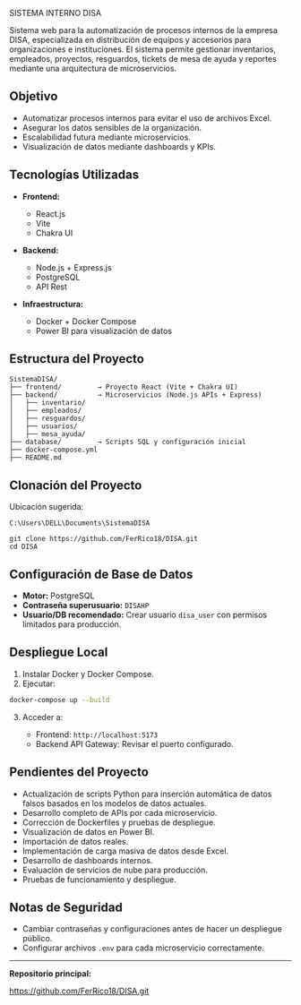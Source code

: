 SISTEMA INTERNO DISA

Sistema web para la automatización de procesos internos de la empresa DISA, especializada en distribución de equipos y accesorios para organizaciones e instituciones. El sistema permite gestionar inventarios, empleados, proyectos, resguardos, tickets de mesa de ayuda y reportes mediante una arquitectura de microservicios.

## Objetivo

* Automatizar procesos internos para evitar el uso de archivos Excel.
* Asegurar los datos sensibles de la organización.
* Escalabilidad futura mediante microservicios.
* Visualización de datos mediante dashboards y KPIs.

## Tecnologías Utilizadas

* **Frontend:**

  * React.js
  * Vite
  * Chakra UI
* **Backend:**

  * Node.js + Express.js
  * PostgreSQL
  * API Rest
* **Infraestructura:**

  * Docker + Docker Compose
  * Power BI para visualización de datos

## Estructura del Proyecto

```
SistemaDISA/
├── frontend/         → Proyecto React (Vite + Chakra UI)
├── backend/          → Microservicios (Node.js APIs + Express)
│   ├── inventario/
│   ├── empleados/
│   ├── resguardos/
│   ├── usuarios/
│   ├── mesa_ayuda/
├── database/         → Scripts SQL y configuración inicial
├── docker-compose.yml
├── README.md
```

## Clonación del Proyecto

Ubicación sugerida:

`C:\Users\DELL\Documents\SistemaDISA`

```
git clone https://github.com/FerRico18/DISA.git
cd DISA
```

## Configuración de Base de Datos

* **Motor:** PostgreSQL
* **Contraseña superusuario:** `DISAHP`
* **Usuario/DB recomendado:** Crear usuario `disa_user` con permisos limitados para producción.

## Despliegue Local

1. Instalar Docker y Docker Compose.
2. Ejecutar:

```bash
docker-compose up --build
```

3. Acceder a:

   * Frontend: `http://localhost:5173`
   * Backend API Gateway: Revisar el puerto configurado.

## Pendientes del Proyecto

* Actualización de scripts Python para inserción automática de datos falsos basados en los modelos de datos actuales.
* Desarrollo completo de APIs por cada microservicio.
* Corrección de Dockerfiles y pruebas de despliegue.
* Visualización de datos en Power BI.
* Importación de datos reales.
* Implementación de carga masiva de datos desde Excel.
* Desarrollo de dashboards internos.
* Evaluación de servicios de nube para producción.
* Pruebas de funcionamiento y despliegue.

## Notas de Seguridad

* Cambiar contraseñas y configuraciones antes de hacer un despliegue público.
* Configurar archivos `.env` para cada microservicio correctamente.

---

**Repositorio principal:**

[https://github.com/FerRico18/DISA.git](https://github.com/FerRico18/DISA.git)
